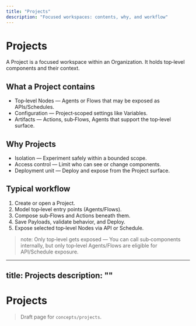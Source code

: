 ```yaml
---
title: "Projects"
description: "Focused workspaces: contents, why, and workflow"
---
```


# Projects

A Project is a focused workspace within an Organization. It holds top‑level components and their context.

## What a Project contains
- Top‑level Nodes — Agents or Flows that may be exposed as APIs/Schedules.
- Configuration — Project‑scoped settings like Variables.
- Artifacts — Actions, sub‑Flows, Agents that support the top‑level surface.

## Why Projects
- Isolation — Experiment safely within a bounded scope.
- Access control — Limit who can see or change components.
- Deployment unit — Deploy and expose from the Project surface.

## Typical workflow
1. Create or open a Project.
2. Model top‑level entry points (Agents/Flows).
3. Compose sub‑Flows and Actions beneath them.
4. Save Payloads, validate behavior, and Deploy.
5. Expose selected top‑level Nodes via API or Schedule.

> note: Only top‑level gets exposed — You can call sub‑components internally, but only top‑level Agents/Flows are eligible for API/Schedule exposure.
---
title: Projects
description: ""
---

# Projects

> Draft page for `concepts/projects`.

<!-- Add content here -->
